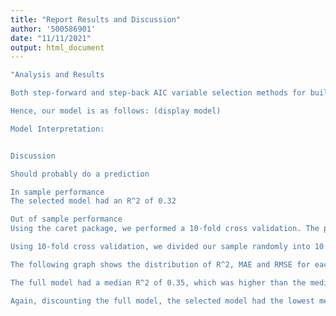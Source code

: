 ```yaml
---
title: "Report Results and Discussion"
author: '500586901'
date: "11/11/2021"
output: html_document
---
```


```r
"Analysis and Results

Both step-forward and step-back AIC variable selection methods for building a multiple regression model of the quality of red wine came to the same conclusion as can be shown using the tables below. Of the predictor variables that were used to build the model, i.e. those that met the fundamental multiple regression assumptions outlined previously, only the predictors in the two tables were significant. Therefore, the combination of predictors we are using to predict the quality of red wine are the alcohol concentration, volatile acidity, total sulphur dioxide, and the density. 

Hence, our model is as follows: (display model)

Model Interpretation:


Discussion 

Should probably do a prediction

In sample performance
The selected model had an R^2 of 0.32 

Out of sample performance
Using the caret package, we performed a 10-fold cross validation. The purpose of this was to test how well our model with predictor variables of alcohol concentration, volatile acidity, the log of total sulphur dioxide and density performed out of sample. This method allows for error to only be judged based on performance on the testing subset of the original sample, such that our judgement on the performance of the model isn’t impacted by the data that was used to produce the model in the first place. 

Using 10-fold cross validation, we divided our sample randomly into 10 folds, of which one was allocated to be the testing set, while the rest were training folds used to build the model using the significant predictor variables. This process was repeated 10 times, where a different fold would be the testing set each time. The R^2, root mean squared error and mean average error of each prediction, compared to the real value in the testing set was then computed. 

The following graph shows the distribution of R^2, MAE and RMSE for each of the 10 total cross validations performed. We have compared the performance of three separate models. The ‘full’ model represents all of the potential predictors that were initially present in the red wine quality data frame – even those that didn’t meet assumptions such as linearity. The ‘selected’ model represents the predictor variables we chose that were outlined previously. Finally, the simple model was the regression of red wine quality using only alcohol concentration which was the most significant predictor.

The full model had a median R^2 of 0.35, which was higher than the median R^2 of both the selected and simple models. However, as the full model had predictors that violated assumptions, it is an inappropriate multiple regression model so we must take this result with a grain of salt. The median R^2 of our model, 0.32, was higher than that of the simple model, 0.23. 

Again, discounting the full model, the selected model had the lowest median MAE and RMSE, indicating that it performed better on the testing set of red wine quality compared to the simple model.  (add specific values)"

```

